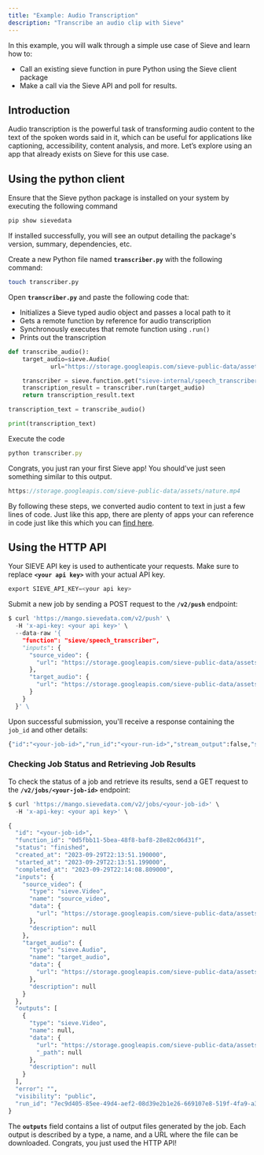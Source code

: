 ```yaml
---
title: "Example: Audio Transcription"
description: "Transcribe an audio clip with Sieve"
---
```


In this example, you will walk through a simple use case of Sieve and learn how to:

- Call an existing sieve function in pure Python using the Sieve client package
- Make a call via the Sieve API and poll for results.

## **Introduction**

Audio transcription is the powerful task of transforming audio content to the text of the spoken words said in it, which can be useful for applications like captioning, accessibility, content analysis, and more. Let’s explore using an app that already exists on Sieve for this use case.

## **Using the python client**

Ensure that the Sieve python package is installed on your system by executing the following command

```python
pip show sievedata
```

If installed successfully, you will see an output detailing the package's version, summary, dependencies, etc.

Create a new Python file named **`transcriber.py`** with the following command:

```bash
touch transcriber.py
```

Open **`transcriber.py`** and paste the following code that:

- Initializes a Sieve typed audio object and passes a local path to it
- Gets a remote function by reference for audio transcription
- Synchronously executes that remote function using `.run()`
- Prints out the transcription

```python
def transcribe_audio():
    target_audio=sieve.Audio(
            url="https://storage.googleapis.com/sieve-public-data/assets/audio.mp3")

    transcriber = sieve.function.get("sieve-internal/speech_transcriber")
    transcription_result = transcriber.run(target_audio)
    return transcription_result.text

transcription_text = transcribe_audio()

print(transcription_text)
```

Execute the code

```jsx
python transcriber.py
```

Congrats, you just ran your first Sieve app! You should’ve just seen something similar to this output.

```jsx
https://storage.googleapis.com/sieve-public-data/assets/nature.mp4
```

By following these steps, we converted audio content to text in just a few lines of code. Just like this app, there are plenty of apps your can reference in code just like this which you can [find here](https://www.sievedata.com/explore).

## **Using the HTTP API**

Your SIEVE API key is used to authenticate your requests. Make sure to replace **`<your api key>`** with your actual API key.

```python
export SIEVE_API_KEY=<your api key>
```

Submit a new job by sending a POST request to the **`/v2/push`** endpoint:

```python
$ curl 'https://mango.sievedata.com/v2/push' \
  -H 'x-api-key: <your api key>' \
  --data-raw '{
    "function": "sieve/speech_transcriber",
    "inputs": {
      "source_video": {
        "url": "https://storage.googleapis.com/sieve-public-data/assets/nature.mp4"
      },
      "target_audio": {
        "url": "https://storage.googleapis.com/sieve-public-data/assets/audio.mp3"
      }
    }
  }' \
```

Upon successful submission, you'll receive a response containing the `job_id` and other details:

```python
{"id":"<your-job-id>","run_id":"<your-run-id>","stream_output":false,"status":"queued","organization_id":"0a27f1ed-b241-4a1e-8b3c-e8aff3b8379c","model_id":"<your-org-id>","workflow_id":null}%
```

### ****Checking Job Status and Retrieving Job Results****

To check the status of a job and retrieve its results, send a GET request to the **`/v2/jobs/<your-job-id>`** endpoint:

```python
$ curl 'https://mango.sievedata.com/v2/jobs/<your-job-id>' \
  -H 'x-api-key: <your api key>' \

{
  "id": "<your-job-id>",
  "function_id": "0d5fbb11-5bea-48f8-baf8-28e82c06d31f",
  "status": "finished",
  "created_at": "2023-09-29T22:13:51.190000",
  "started_at": "2023-09-29T22:13:51.199000",
  "completed_at": "2023-09-29T22:14:08.809000",
  "inputs": {
    "source_video": {
      "type": "sieve.Video",
      "name": "source_video",
      "data": {
        "url": "https://storage.googleapis.com/sieve-public-data/assets/nature.mp4"
      },
      "description": null
    },
    "target_audio": {
      "type": "sieve.Audio",
      "name": "target_audio",
      "data": {
        "url": "https://storage.googleapis.com/sieve-public-data/assets/audio.mp3"
      },
      "description": null
    }
  },
  "outputs": [
    {
      "type": "sieve.Video",
      "name": null,
      "data": {
        "url": "https://storage.googleapis.com/sieve-public-data/assets/nature.mp4",
        "_path": null
      },
      "description": null
    }
  ],
  "error": "",
  "visibility": "public",
  "run_id": "7ec9d405-85ee-49d4-aef2-08d39e2b1e26-669107e8-519f-4fa9-a393-f7540c713291"
}
```

The **`outputs`** field contains a list of output files generated by the job. Each output is described by a type, a name, and a URL where the file can be downloaded. Congrats, you just used the HTTP API!
